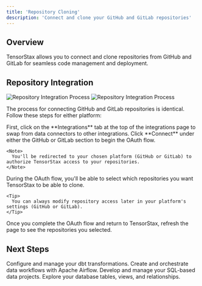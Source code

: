 ```yaml
---
title: 'Repository Cloning'
description: 'Connect and clone your GitHub and GitLab repositories'
---
```


## Overview

TensorStax allows you to connect and clone repositories from GitHub and GitLab for seamless code management and deployment.

## Repository Integration

<img
  className="block dark:hidden"
  src="https://i.imgur.com/emcGZWK.gif"
  alt="Repository Integration Process"
/>
<img
  className="hidden dark:block"
  src="https://i.imgur.com/emcGZWK.gif"
  alt="Repository Integration Process"
/>

The process for connecting GitHub and GitLab repositories is identical. Follow these steps for either platform:

<AccordionGroup>
  <Accordion icon="gear" title="Navigate to Integrations">
    First, click on the **Integrations** tab at the top of the integrations page to swap from data connectors to other integrations.
  </Accordion>

  <Accordion icon="code-branch" title="Connect Your Platform">
    Click **Connect** under either the GitHub or GitLab section to begin the OAuth flow.

    <Note>
      You'll be redirected to your chosen platform (GitHub or GitLab) to authorize TensorStax access to your repositories.
    </Note>
  </Accordion>

  <Accordion icon="list-check" title="Select Repositories">
    During the OAuth flow, you'll be able to select which repositories you want TensorStax to be able to clone.

    <Tip>
      You can always modify repository access later in your platform's settings (GitHub or GitLab).
    </Tip>
  </Accordion>

  <Accordion icon="eye" title="View Connected Repositories">
    Once you complete the OAuth flow and return to TensorStax, refresh the page to see the repositories you selected.
  </Accordion>
</AccordionGroup>

## Next Steps

<CardGroup cols={2}>
  <Card title="Setting up your dbt project" icon="database" href="/dbt-setup">
    Configure and manage your dbt transformations.
  </Card>
  <Card title="Setting up your Airflow project" icon="timeline" href="#">
    Create and orchestrate data workflows with Apache Airflow.
  </Card>
  <Card title="Setting up your SQL projects" icon="code" href="#">
    Develop and manage your SQL-based data projects.
  </Card>
  <Card title="Browse Schemas" icon="sitemap" href="#">
    Explore your database tables, views, and relationships.
  </Card>
</CardGroup>